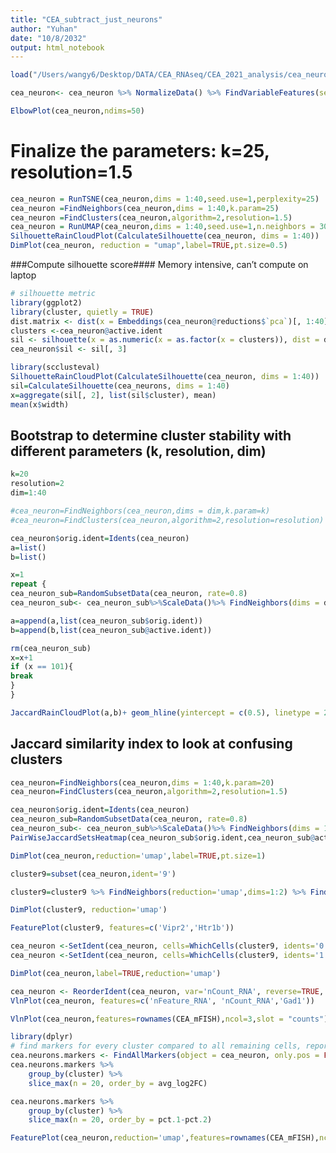 ```yaml
---
title: "CEA_subtract_just_neurons"
author: "Yuhan"
date: "10/8/2032"
output: html_notebook
---
```


```r
load("/Users/wangy6/Desktop/DATA/CEA_RNAseq/CEA_2021_analysis/cea_neuron_Oct2021.proj")

cea_neuron<- cea_neuron %>% NormalizeData() %>% FindVariableFeatures(selection.method = "vst", nfeatures = 2000) %>% ScaleData() %>% RunPCA() %>% FindNeighbors() %>% RunUMAP(dims = 1:40)
```

```r
ElbowPlot(cea_neuron,ndims=50)
```


# Finalize the parameters: k=25, resolution=1.5
```r
cea_neuron = RunTSNE(cea_neuron,dims = 1:40,seed.use=1,perplexity=25) 
cea_neuron =FindNeighbors(cea_neuron,dims = 1:40,k.param=25)
cea_neuron =FindClusters(cea_neuron,algorithm=2,resolution=1.5)
cea_neuron = RunUMAP(cea_neuron,dims = 1:40,seed.use=1,n.neighbors = 30L,min.dist = 0.3) 
SilhouetteRainCloudPlot(CalculateSilhouette(cea_neuron, dims = 1:40))
DimPlot(cea_neuron, reduction = "umap",label=TRUE,pt.size=0.5)

```

###Compute silhouette score#### Memory intensive, can't compute on laptop
```r
# silhouette metric
library(ggplot2)
library(cluster, quietly = TRUE)
dist.matrix <- dist(x = Embeddings(cea_neuron@reductions$`pca`)[, 1:40])
clusters <-cea_neuron@active.ident
sil <- silhouette(x = as.numeric(x = as.factor(x = clusters)), dist = dist.matrix)
cea_neuron$sil <- sil[, 3]

library(scclusteval)
SilhouetteRainCloudPlot(CalculateSilhouette(cea_neuron, dims = 1:40))
sil=CalculateSilhouette(cea_neurons, dims = 1:40)
x=aggregate(sil[, 2], list(sil$cluster), mean)
mean(x$width)
```

## Bootstrap to determine cluster stability with different parameters (k, resolution, dim)
```r
k=20
resolution=2
dim=1:40

#cea_neuron=FindNeighbors(cea_neuron,dims = dim,k.param=k)
#cea_neuron=FindClusters(cea_neuron,algorithm=2,resolution=resolution)

cea_neuron$orig.ident=Idents(cea_neuron)
a=list()
b=list()

x=1
repeat {
cea_neuron_sub=RandomSubsetData(cea_neuron, rate=0.8)
cea_neuron_sub<- cea_neuron_sub%>%ScaleData()%>% FindNeighbors(dims = dim,k.param = k) %>% FindClusters(algorithm=2,resolution = resolution)

a=append(a,list(cea_neuron_sub$orig.ident))
b=append(b,list(cea_neuron_sub@active.ident))

rm(cea_neuron_sub)
x=x+1
if (x == 101){
break
}
}

JaccardRainCloudPlot(a,b)+ geom_hline(yintercept = c(0.5), linetype = 2) 
```

## Jaccard similarity index to look at confusing clusters
```r
cea_neuron=FindNeighbors(cea_neuron,dims = 1:40,k.param=20)
cea_neuron=FindClusters(cea_neuron,algorithm=2,resolution=1.5)

cea_neuron$orig.ident=Idents(cea_neuron)
cea_neuron_sub=RandomSubsetData(cea_neuron, rate=0.8)
cea_neuron_sub<- cea_neuron_sub%>%ScaleData()%>% FindNeighbors(dims = 1:40,k.param=20) %>% FindClusters(algorithm=2,resolution=1.5)
PairWiseJaccardSetsHeatmap(cea_neuron_sub$orig.ident,cea_neuron_sub@active.ident, best_match = TRUE)
```

```r
DimPlot(cea_neuron,reduction='umap',label=TRUE,pt.size=1)
```

```r
cluster9=subset(cea_neuron,ident='9')

cluster9=cluster9 %>% FindNeighbors(reduction='umap',dims=1:2) %>% FindClusters(resolution=.1)

DimPlot(cluster9, reduction='umap')

FeaturePlot(cluster9, features=c('Vipr2','Htr1b'))

cea_neuron <-SetIdent(cea_neuron, cells=WhichCells(cluster9, idents='0'), value='9a')
cea_neuron <-SetIdent(cea_neuron, cells=WhichCells(cluster9, idents='1'), value='9b')

```

```r
DimPlot(cea_neuron,label=TRUE,reduction='umap')
```

```r
cea_neuron <- ReorderIdent(cea_neuron, var='nCount_RNA', reverse=TRUE, reorder.numeric = TRUE)
VlnPlot(cea_neuron, features=c('nFeature_RNA', 'nCount_RNA','Gad1'))
```

```r
VlnPlot(cea_neuron,features=rownames(CEA_mFISH),ncol=3,slot = "counts")
```


```r
library(dplyr)
# find markers for every cluster compared to all remaining cells, report only the positive ones
cea.neurons.markers <- FindAllMarkers(object = cea_neuron, only.pos = FALSE, min.pct = 0.25, logfc.threshold=0.75, test.use = "wilcox")
cea.neurons.markers %>%
    group_by(cluster) %>%
    slice_max(n = 20, order_by = avg_log2FC)

cea.neurons.markers %>%
    group_by(cluster) %>%
    slice_max(n = 20, order_by = pct.1-pct.2)
```

```r
FeaturePlot(cea_neuron,reduction='umap',features=rownames(CEA_mFISH),ncol=3, pt.size=0.5)
```
